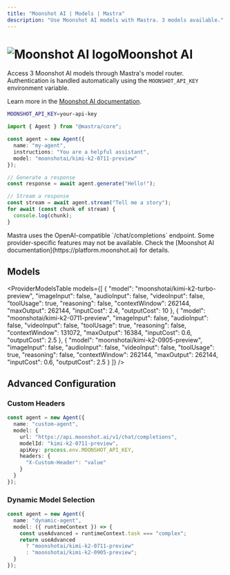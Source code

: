 ```yaml
---
title: "Moonshot AI | Models | Mastra"
description: "Use Moonshot AI models with Mastra. 3 models available."
---
```




# <img src="https://models.dev/logos/moonshotai.svg" alt="Moonshot AI logo" className="inline w-8 h-8 mr-2 align-middle dark:invert dark:brightness-0 dark:contrast-200" />Moonshot AI

Access 3 Moonshot AI models through Mastra's model router. Authentication is handled automatically using the `MOONSHOT_API_KEY` environment variable.

Learn more in the [Moonshot AI documentation](https://platform.moonshot.ai).

```bash
MOONSHOT_API_KEY=your-api-key
```

```typescript
import { Agent } from "@mastra/core";

const agent = new Agent({
  name: "my-agent",
  instructions: "You are a helpful assistant",
  model: "moonshotai/kimi-k2-0711-preview"
});

// Generate a response
const response = await agent.generate("Hello!");

// Stream a response
const stream = await agent.stream("Tell me a story");
for await (const chunk of stream) {
  console.log(chunk);
}
```

<Callout type="info">
Mastra uses the OpenAI-compatible `/chat/completions` endpoint. Some provider-specific features may not be available. Check the [Moonshot AI documentation](https://platform.moonshot.ai) for details.
</Callout>

## Models

<ProviderModelsTable 
  models={[
  {
    "model": "moonshotai/kimi-k2-turbo-preview",
    "imageInput": false,
    "audioInput": false,
    "videoInput": false,
    "toolUsage": true,
    "reasoning": false,
    "contextWindow": 262144,
    "maxOutput": 262144,
    "inputCost": 2.4,
    "outputCost": 10
  },
  {
    "model": "moonshotai/kimi-k2-0711-preview",
    "imageInput": false,
    "audioInput": false,
    "videoInput": false,
    "toolUsage": true,
    "reasoning": false,
    "contextWindow": 131072,
    "maxOutput": 16384,
    "inputCost": 0.6,
    "outputCost": 2.5
  },
  {
    "model": "moonshotai/kimi-k2-0905-preview",
    "imageInput": false,
    "audioInput": false,
    "videoInput": false,
    "toolUsage": true,
    "reasoning": false,
    "contextWindow": 262144,
    "maxOutput": 262144,
    "inputCost": 0.6,
    "outputCost": 2.5
  }
]}
/>

## Advanced Configuration

### Custom Headers

```typescript
const agent = new Agent({
  name: "custom-agent",
  model: {
    url: "https://api.moonshot.ai/v1/chat/completions",
    modelId: "kimi-k2-0711-preview",
    apiKey: process.env.MOONSHOT_API_KEY,
    headers: {
      "X-Custom-Header": "value"
    }
  }
});
```

### Dynamic Model Selection

```typescript
const agent = new Agent({
  name: "dynamic-agent",
  model: ({ runtimeContext }) => {
    const useAdvanced = runtimeContext.task === "complex";
    return useAdvanced 
      ? "moonshotai/kimi-k2-0711-preview"
      : "moonshotai/kimi-k2-0905-preview";
  }
});
```
